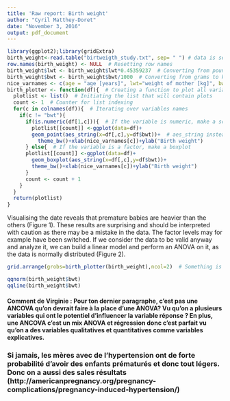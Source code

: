 ```yaml
---
title: 'Raw report: Birth weight'
author: "Cyril Matthey-Doret"
date: "November 3, 2016"
output: pdf_document
---
```


```r
library(ggplot2);library(gridExtra)
birth_weight<-read.table("birtweigth_study.txt", sep= " ") # data is separated by spaces (even though the format was originally csv)
row.names(birth_weight) <- NULL  # Resetting row names
birth_weight$lwt <- birth_weight$lwt*0.45359237  # Converting from pounds to kg
birth_weight$bwt <- birth_weight$bwt/1000  # Converting from grams to kg
nice_varnames <- c(age = "age [years]", lwt="weight of mother [kg]", bwt="birth weigh [kg]t",ht="known hypertension", ptd="preterm birth", smoke = "smoking mother")
birth_plotter <- function(df){  # Creating a function to plot all variables vs birth weight
  plotlist <- list()  # Initiating the list that will contain plots
  count <- 1  # Counter for list indexing
  for(c in colnames(df)){  # Iterating over variables names
    if(c != "bwt"){
      if(is.numeric(df[1,c])){  # If the variable is numeric, make a scatterplot
        plotlist[[count]] <-ggplot(data=df)+
        geom_point(aes_string(x=df[,c],y=df$bwt))+  # aes_string instead of aes to prevent erasing of values at last iteration
          theme_bw()+xlab(nice_varnames[c])+ylab("Birth weight")
      } else{  # If the variable is a factor, make a boxplot
      plotlist[[count]] <-ggplot(data=df)+
        geom_boxplot(aes_string(x=df[,c],y=df$bwt))+
        theme_bw()+xlab(nice_varnames[c])+ylab("Birth weight")
      }
      count <- count + 1
    }
  }
  return(plotlist)
}

```

Visualising the date reveals that premature babies are heavier than the others (Figure 1). These results are surprising and should be interpreted with caution as there may be a mistake in the data. The factor levels may for example have been switched.
If we consider the data to be valid anyway and analyze it, we can build a linear model and perform an ANOVA on it, as the data is normally distributed (Figure 2).

```r
grid.arrange(grobs=birth_plotter(birth_weight),ncol=2)  # Something is wrong, premature babies are heavier...
```


```r

qqnorm(birth_weight$bwt)
qqline(birth_weight$bwt)

```



#### Comment de Virginie : Pour ton dernier paragraphe, c'est pas une ANCOVA qu'on devrait faire à la place d'une ANOVA? Vu qu'on a plusieurs variables qui ont le potentiel d'influencer la variable réponse ? En plus, une ANCOVA c'est un mix ANOVA et régression donc c'est parfait vu qu'on a des variables qualitatives et quantitatives comme variables explicatives.


### Si jamais, les mères avec de l'hypertension ont de forte probabilité d'avoir des enfants prématurés et donc tout légers. Donc on a aussi des sales résultats (http://americanpregnancy.org/pregnancy-complications/pregnancy-induced-hypertension/)
